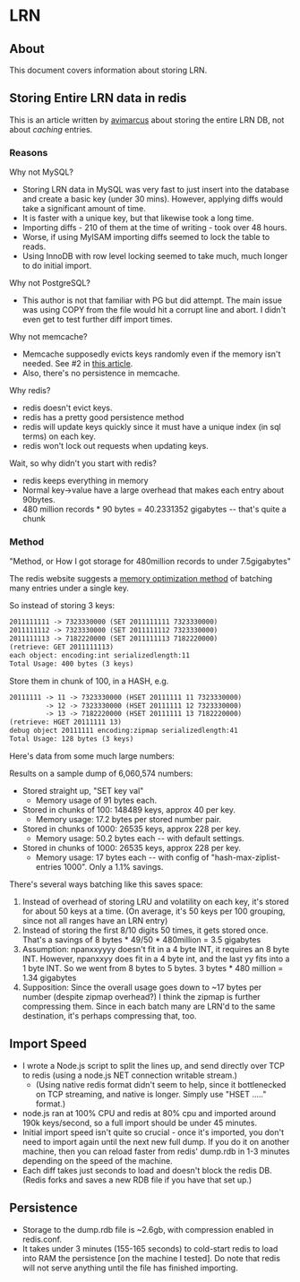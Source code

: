 
# LRN 

 

## About

This document covers information about storing LRN.

## Storing Entire LRN data in redis

This is an article written by [avimarcus](https://freeswitch.org/confluence/display/~avimarcus) about storing the entire LRN DB, not about _caching_ entries.

### Reasons

Why not MySQL?

* Storing LRN data in MySQL was very fast to just insert into the database and create a basic key (under 30 mins). However, applying diffs would take a significant amount of time.
* It is faster with a unique key, but that likewise took a long time.
* Importing diffs - 210 of them at the time of writing - took over 48 hours.
* Worse, if using MyISAM importing diffs seemed to lock the table to reads.
* Using InnoDB with row level locking seemed to take much, much longer to do initial import.

Why not PostgreSQL?

* This author is not that familiar with PG but did attempt. The main issue was using COPY from the file would hit a corrupt line and abort. I didn't even get to test further diff import times.

Why not memcache?

* Memcache supposedly evicts keys randomly even if the memory isn't needed. See #2 in [this article](http://www.sparklewise.com/do-not-use-memcache-as-a-data-store).
* Also, there's no persistence in memcache.

Why redis?

* redis doesn't evict keys.
* redis has a pretty good persistence method
* redis will update keys quickly since it must have a unique index (in sql terms) on each key.
* redis won't lock out requests when updating keys.

Wait, so why didn't you start with redis?

* redis keeps everything in memory
* Normal key->value have a large overhead that makes each entry about 90bytes.
* 480 million records \* 90 bytes = 40.2331352 gigabytes -- that's quite a chunk

### Method

"Method, or How I got storage for 480million records to under 7.5gigabytes"

The redis website suggests a [memory optimization method](http://redis.io/topics/memory-optimization) of batching many entries under a single key.

So instead of storing 3 keys:

```xml
2011111111 -> 7323330000 (SET 2011111111 7323330000)
2011111112 -> 7323330000 (SET 2011111112 7323330000)
2011111113 -> 7182220000 (SET 2011111113 7182220000)
(retrieve: GET 2011111113)
each object: encoding:int serializedlength:11
Total Usage: 400 bytes (3 keys)
```

Store them in chunk of 100, in a HASH, e.g.

```xml
20111111 -> 11 -> 7323330000 (HSET 20111111 11 7323330000)
         -> 12 -> 7323330000 (HSET 20111111 12 7323330000)
         -> 13 -> 7182220000 (HSET 20111111 13 7182220000)
(retrieve: HGET 20111111 13)
debug object 20111111 encoding:zipmap serializedlength:41
Total Usage: 128 bytes (3 keys)
```

Here's data from some much large numbers:

Results on a sample dump of 6,060,574 numbers:

* Stored straight up, "SET key val"  
   * Memory usage of 91 bytes each.
* Stored in chunks of 100: 148489 keys, approx 40 per key.  
   * Memory usage: 17.2 bytes per stored number pair.
* Stored in chunks of 1000: 26535 keys, approx 228 per key.  
   * Memory usage: 50.2 bytes each -- with default settings.
* Stored in chunks of 1000: 26535 keys, approx 228 per key.  
   * Memory usage: 17 bytes each -- with config of "hash-max-ziplist-entries 1000". Only a 1.1% savings.

There's several ways batching like this saves space:

1. Instead of overhead of storing LRU and volatility on each key, it's stored for about 50 keys at a time. (On average, it's 50 keys per 100 grouping, since not all ranges have an LRN entry)
2. Instead of storing the first 8/10 digits 50 times, it gets stored once. That's a savings of 8 bytes \* 49/50 \* 480million = 3.5 gigabytes
3. Assumption: npanxxyyyy doesn't fit in a 4 byte INT, it requires an 8 byte INT. However, npanxxyy does fit in a 4 byte int, and the last yy fits into a 1 byte INT. So we went from 8 bytes to 5 bytes. 3 bytes \* 480 million = 1.34 gigabytes
4. Supposition: Since the overall usage goes down to \~17 bytes per number (despite zipmap overhead?) I think the zipmap is further compressing them. Since in each batch many are LRN'd to the same destination, it's perhaps compressing that, too.

## Import Speed

* I wrote a Node.js script to split the lines up, and send directly over TCP to redis (using a node.js NET connection writable stream.)  
   * (Using native redis format didn't seem to help, since it bottlenecked on TCP streaming, and native is longer. Simply use "HSET ....." format.)
* node.js ran at 100% CPU and redis at 80% cpu and imported around 190k keys/second, so a full import should be under 45 minutes.
* Initial import speed isn't quite so crucial - once it's imported, you don't need to import again until the next new full dump. If you do it on another machine, then you can reload faster from redis' dump.rdb in 1-3 minutes depending on the speed of the machine.
* Each diff takes just seconds to load and doesn't block the redis DB. (Redis forks and saves a new RDB file if you have that set up.)

## Persistence

* Storage to the dump.rdb file is \~2.6gb, with compression enabled in redis.conf.
* It takes under 3 minutes (155-165 seconds) to cold-start redis to load into RAM the persistence \[on the machine I tested\]. Do note that redis will not serve anything until the file has finished importing.



